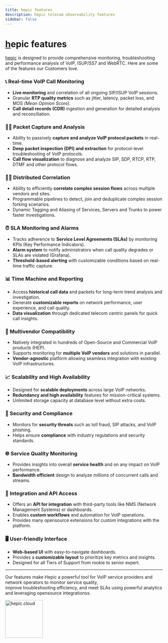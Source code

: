 ```yaml
---
title: hepic features
description: hepic telecom observability features
sidebar: false
---
```


# **[h](/signup)epic** features

[hepic](/signup) is designed to provide comprehensive monitoring, troubleshooting and performance analysis of VoIP, ISUP/SS7 and WebRTC. Here are some of the features our Customers love.

### 📞 Real-time VoIP Call Monitoring
- **Live monitoring** and correlation of all ongoing SIP/ISUP VoIP sessions.
- Granular **RTP quality metrics** such as jitter, latency, packet loss, and MOS _(Mean Opinion Score)_.
- **Call detail records (CDR)** ingestion and generation for detailed analysis and reconciliation.

### 🕵️‍♂️ Packet Capture and Analysis
- Ability to passively **capture and analyze VoIP protocol packets** in real-time.
- **Deep packet inspection (DPI) and extraction** for protocol-level troubleshooting of VoIP protocols.
- **Call flow visualization** to diagnose and analyze SIP, SDP, RTCP, RTP, DTMF and other protocol flows.

### 🕵️‍♂️ Distributed Correlation
- Ability to efficiently **correlate complex session flows** across multiple vendors and sites.
- Programmable pipelines to detect, join and deduplicate complex session forking scenarios.
- Dynamic Tagging and Aliasing of Services, Servers and Trunks to power faster investigations.

### ⏰ SLA Monitoring and Alarms
- Tracks adherence to **Service Level Agreements (SLAs)** by monitoring KPIs (Key Performance Indicators).
- **Alarm system** to notify administrators when call quality degrades or SLAs are violated (Grafana).
- **Threshold-based alerting** with customizable conditions based on real-time traffic capture.

### 📊 Time Machine and Reporting
- Access **historical call data** and packets for long-term trend analysis and investigation.
- Generate **customizable reports** on network performance, user experience, and call quality.
- **Data visualization** through dedicated telecom centric panels for quick call insights.

### 🔄 Multivendor Compatibility
- Natively integrated in hundreds of Open-Source and Commercial VoIP products (HEP).
- Supports monitoring for **multiple VoIP vendors** and solutions in parallel.
- **Vendor-agnostic** platform allowing seamless integration with existing VoIP infrastructures.

### 📈 Scalability and High Availability
- Designed for **scalable deployments** across large VoIP networks.
- **Redundancy and high availability** features for mission-critical systems.
- Unlimited storage capacity at database level without extra costs.

### 🔐 Security and Compliance
- Monitors for **security threats** such as toll fraud, SIP attacks, and VoIP phishing.
- Helps ensure **compliance** with industry regulations and security standards.

### 🌐 Service Quality Monitoring
- Provides insights into overall **service health** and on any impact on VoIP performance.
- **Bandwidth efficient** design to analyze millions of concurrent calls and streams.

### 🔗 Integration and API Access
- Offers an **API for integration** with third-party tools like NMS (Network Management Systems) or dashboards.
- Enables **custom workflows** and automation for VoIP operations.
- Provides many opensource extensions for custom integrations with the platform.

### 🖥️ User-friendly Interface
- **Web-based UI** with easy-to-navigate dashboards.
- Provides a **customizable layout** to prioritize key metrics and insights.
- Designed for all Tiers of Support from rookie to senior expert.

---

Our features make Hepic a powerful tool for VoIP service providers and network operators to monitor service quality,<br/>
improve troubleshooting efficiency, and meet SLAs using powerful analytics and leveraging opensource integrationss.

<img src="/hepic_cloud_logo.png" alt="hepic.cloud" width="120" height="120" />

